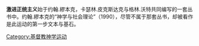 {{Unreferenced |time=2010-12-06T10:00:57+00:00 }}

'''激进正统主义'''始于约翰.繆本克，卡瑟林.皮克斯达克与格林.沃特共同编写的一套丛书中。约翰.繆本克的“神学与社会理论”（1990），尽管不属于那套丛书，却被看作是此运动的第一步文本与基石。
{{stub}}
[[Category:基督教神学运动|Category:基督教神学运动]]